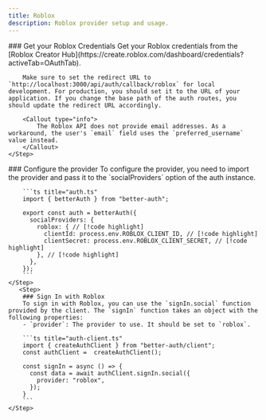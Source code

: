 ```yaml
---
title: Roblox
description: Roblox provider setup and usage.
---
```


<Steps>
    <Step>
        ### Get your Roblox Credentials
        Get your Roblox credentials from the [Roblox Creator Hub](https://create.roblox.com/dashboard/credentials?activeTab=OAuthTab).

        Make sure to set the redirect URL to `http://localhost:3000/api/auth/callback/roblox` for local development. For production, you should set it to the URL of your application. If you change the base path of the auth routes, you should update the redirect URL accordingly.

        <Callout type="info">
            The Roblox API does not provide email addresses. As a workaround, the user's `email` field uses the `preferred_username` value instead.
        </Callout>
    </Step>

  <Step>
        ### Configure the provider
        To configure the provider, you need to import the provider and pass it to the `socialProviders` option of the auth instance.

        ```ts title="auth.ts"
        import { betterAuth } from "better-auth";

        export const auth = betterAuth({
          socialProviders: {
            roblox: { // [!code highlight]
              clientId: process.env.ROBLOX_CLIENT_ID, // [!code highlight]
              clientSecret: process.env.ROBLOX_CLIENT_SECRET, // [!code highlight]
            }, // [!code highlight]
          },
        });
        ```
    </Step>
       <Step>
        ### Sign In with Roblox
        To sign in with Roblox, you can use the `signIn.social` function provided by the client. The `signIn` function takes an object with the following properties:
        - `provider`: The provider to use. It should be set to `roblox`.

        ```ts title="auth-client.ts"
        import { createAuthClient } from "better-auth/client";
        const authClient =  createAuthClient();

        const signIn = async () => {
          const data = await authClient.signIn.social({
            provider: "roblox",
          });
        }
        ```
    </Step>
</Steps>
